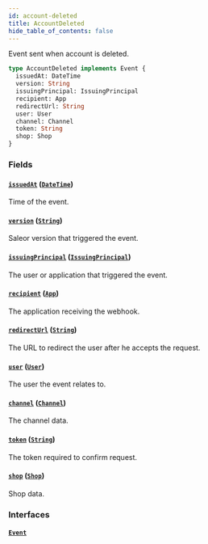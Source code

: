 ```yaml
---
id: account-deleted
title: AccountDeleted
hide_table_of_contents: false
---
```


Event sent when account is deleted.

```graphql
type AccountDeleted implements Event {
  issuedAt: DateTime
  version: String
  issuingPrincipal: IssuingPrincipal
  recipient: App
  redirectUrl: String
  user: User
  channel: Channel
  token: String
  shop: Shop
}
```

### Fields

#### [`issuedAt`](#) ([`DateTime`](../../../developer/api-reference/scalars/date-time))

Time of the event.

#### [`version`](#) ([`String`](../../../developer/api-reference/scalars/string))

Saleor version that triggered the event.

#### [`issuingPrincipal`](#) ([`IssuingPrincipal`](../../../developer/api-reference/unions/issuing-principal))

The user or application that triggered the event.

#### [`recipient`](#) ([`App`](../../../developer/api-reference/objects/app))

The application receiving the webhook.

#### [`redirectUrl`](#) ([`String`](../../../developer/api-reference/scalars/string))

The URL to redirect the user after he accepts the request.

#### [`user`](#) ([`User`](../../../developer/api-reference/objects/user))

The user the event relates to.

#### [`channel`](#) ([`Channel`](../../../developer/api-reference/objects/channel))

The channel data.

#### [`token`](#) ([`String`](../../../developer/api-reference/scalars/string))

The token required to confirm request.

#### [`shop`](#) ([`Shop`](../../../developer/api-reference/objects/shop))

Shop data.

### Interfaces

#### [`Event`](../../../developer/api-reference/interfaces/event)
